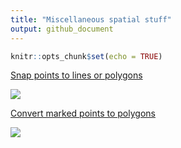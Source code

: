 ```yaml
---
title: "Miscellaneous spatial stuff"
output: github_document
---
```


```r
knitr::opts_chunk$set(echo = TRUE)
```

[Snap points to lines or polygons](snap-points.md)

![](images/ee-snap-points-to-line.png)

[Convert marked points to polygons](marked-points-to-polygons.md)

![](images/ee-points-to-polygons-1.png)